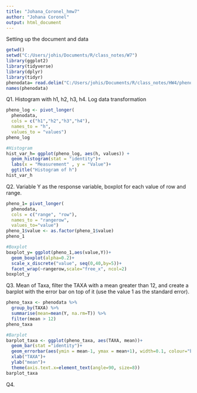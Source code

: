 ```yaml
---
title: "Johana_Coronel_hmw7"
author: "Johana Coronel"
output: html_document
---
```

Setting up the document and data
```r
getwd()
setwd("C:/Users/johis/Documents/R/class_notes/W7")
library(ggplot2)
library(tidyverse)
library(dplyr)
library(tidyr)
phenodata= read.delim("C:/Users/johis/Documents/R/class_notes/HW4/pheno.txt", header= TRUE, sep = " ")
names(phenodata)
```
Q1. Histogram with h1, h2, h3, h4. Log data transformation 
```r
pheno_log <- pivot_longer(
  phenodata,
  cols = c("h1","h2","h3","h4"),
  names_to = "h",
  values_to = "values")
pheno_log

#Histogram
hist_var_h= ggplot(pheno_log, aes(h, values)) + 
  geom_histogram(stat = "identity")+
  labs(x = "Measurement" , y = "Value")+
  ggtitle("Histogram of h")
hist_var_h
```
Q2. Variable Y as the response variable, boxplot for each value of row and range. 

```r
pheno_1= pivot_longer(
  phenodata, 
  cols = c("range", "row"), 
  names_to = "rangerow", 
  values_to="value")
pheno_1$value <- as.factor(pheno_1$value)
pheno_1

#Boxplot
boxplot_y= ggplot(pheno_1,aes(value,Y))+
  geom_boxplot(alpha=0.2)+
  scale_x_discrete("value", seq(0,40,by=5))+
  facet_wrap(~rangerow,scale="free_x", ncol=2)
boxplot_y
```
Q3. Mean of Taxa, filter the TAXA with a mean greater than 12, and create a barplot with the error bar on top of it (use the value 1 as the standard error).
```r
pheno_taxa <- phenodata %>%
  group_by(TAXA) %>%
  summarise(mean=mean(Y, na.rm=T)) %>%
  filter(mean > 12)
pheno_taxa

#Barplot
barplot_taxa <- ggplot(pheno_taxa, aes(TAXA, mean))+
  geom_bar(stat ="identity")+
  geom_errorbar(aes(ymin = mean-1, ymax = mean+1), width=0.1, colour="blue", size=3)+
  xlab("TAXA")+
  ylab("mean")+
  theme(axis.text.x=element_text(angle=90, size=8))
barplot_taxa
```

Q4. 